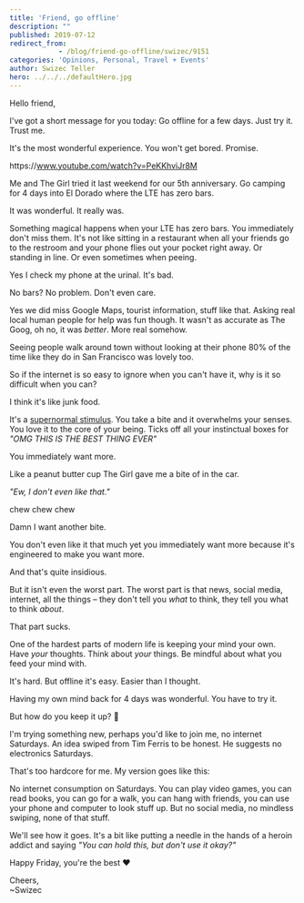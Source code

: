 ```yaml
---
title: 'Friend, go offline'
description: ""
published: 2019-07-12
redirect_from: 
            - /blog/friend-go-offline/swizec/9151
categories: 'Opinions, Personal, Travel + Events'
author: Swizec Teller
hero: ../../../defaultHero.jpg
---
```

Hello friend,





I've got a short message for you today: Go offline for a few days. Just try it. Trust me.



It's the most wonderful experience. You won't get bored. Promise.



https&#x3A;//www.youtube.com/watch?v=PeKKhviJr8M



Me and The Girl tried it last weekend for our 5th anniversary. Go camping for 4 days into El Dorado where the LTE has zero bars.



It was wonderful. It really was.



Something magical happens when your LTE has zero bars. You immediately don't miss them. It's not like sitting in a restaurant when all your friends go to the restroom and your phone flies out your pocket right away. Or standing in line. Or even sometimes when peeing.



Yes I check my phone at the urinal. It's bad.



No bars? No problem. Don't even care.



Yes we did miss Google Maps, tourist information, stuff like that. Asking real local human people for help was fun though. It wasn't as accurate as The Goog, oh no, it was _better_. More real somehow.



Seeing people walk around town without looking at their phone 80% of the time like they do in San Francisco was lovely too.



So if the internet is so easy to ignore when you can't have it, why is it so difficult when you can?



I think it's like junk food.



It's a [supernormal stimulus](https://en.wikipedia.org/wiki/Supernormal_stimulus). You take a bite and it overwhelms your senses. You love it to the core of your being. Ticks off all your instinctual boxes for _"OMG THIS IS THE BEST THING EVER"_



You immediately want more.



Like a peanut butter cup The Girl gave me a bite of in the car.



_"Ew, I don't even like that."_



chew chew chew



Damn I want another bite.



You don't even like it that much yet you immediately want more because it's engineered to make you want more.



And that's quite insidious.



But it isn't even the worst part. The worst part is that news, social media, internet, all the things – they don't tell you _what_ to think, they tell you what to think _about_.



That part sucks.



One of the hardest parts of modern life is keeping your mind your own. Have _your_ thoughts. Think about _your_ things. Be mindful about what you feed your mind with.



It's hard. But offline it's easy. Easier than I thought.



Having my own mind back for 4 days was wonderful. You have to try it.



But how do you keep it up? 🤨



I'm trying something new, perhaps you'd like to join me, no internet Saturdays. An idea swiped from Tim Ferris to be honest. He suggests no electronics Saturdays.



That's too hardcore for me. My version goes like this:



No internet consumption on Saturdays. You can play video games, you can read books, you can go for a walk, you can hang with friends, you can use your phone and computer to look stuff up. But no social media, no mindless swiping, none of that stuff.



We'll see how it goes. It's a bit like putting a needle in the hands of a heroin addict and saying _"You can hold this, but don't use it okay?"_



Happy Friday, you're the best ❤️



Cheers,  
~Swizec
